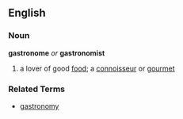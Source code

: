 == English ==
=== Noun ===
'''gastronome''' ''or'' '''gastronomist'''
# a lover of good [[food]]; a [[connoisseur]] or [[gourmet]]

=== Related Terms ===
*[[gastronomy]]